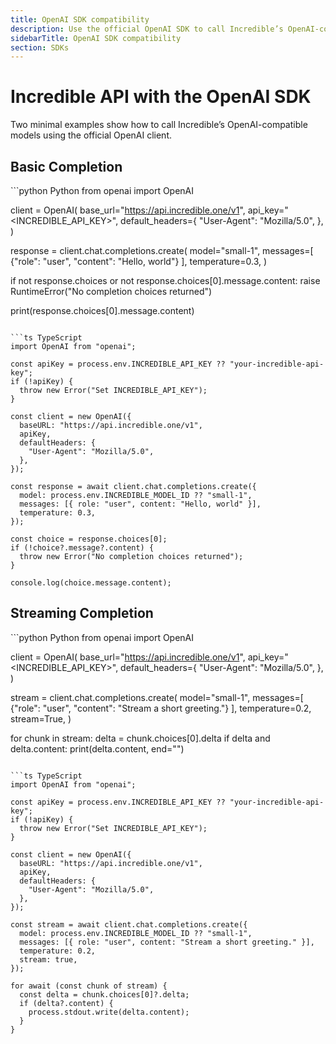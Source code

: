 ```yaml
---
title: OpenAI SDK compatibility
description: Use the official OpenAI SDK to call Incredible’s OpenAI-compatible models.
sidebarTitle: OpenAI SDK compatibility
section: SDKs
---
```


# Incredible API with the OpenAI SDK

Two minimal examples show how to call Incredible’s OpenAI-compatible models using the official OpenAI client.

## Basic Completion

<CodeGroup>
  ```python Python
from openai import OpenAI

client = OpenAI(
    base_url="https://api.incredible.one/v1",
    api_key="<INCREDIBLE_API_KEY>",
    default_headers={
        "User-Agent": "Mozilla/5.0",
    },
)

response = client.chat.completions.create(
    model="small-1",
    messages=[
        {"role": "user", "content": "Hello, world"}
    ],
    temperature=0.3,
)

if not response.choices or not response.choices[0].message.content:
    raise RuntimeError("No completion choices returned")

print(response.choices[0].message.content)


````

```ts TypeScript
import OpenAI from "openai";

const apiKey = process.env.INCREDIBLE_API_KEY ?? "your-incredible-api-key";
if (!apiKey) {
  throw new Error("Set INCREDIBLE_API_KEY");
}

const client = new OpenAI({
  baseURL: "https://api.incredible.one/v1",
  apiKey,
  defaultHeaders: {
    "User-Agent": "Mozilla/5.0",
  },
});

const response = await client.chat.completions.create({
  model: process.env.INCREDIBLE_MODEL_ID ?? "small-1",
  messages: [{ role: "user", content: "Hello, world" }],
  temperature: 0.3,
});

const choice = response.choices[0];
if (!choice?.message?.content) {
  throw new Error("No completion choices returned");
}

console.log(choice.message.content);
````

</CodeGroup>

## Streaming Completion

<CodeGroup>
  ```python Python
from openai import OpenAI

client = OpenAI(
    base_url="https://api.incredible.one/v1",
    api_key="<INCREDIBLE_API_KEY>",
    default_headers={
        "User-Agent": "Mozilla/5.0",
    },
)

stream = client.chat.completions.create(
    model="small-1",
    messages=[
        {"role": "user", "content": "Stream a short greeting."}
    ],
    temperature=0.2,
    stream=True,
)

for chunk in stream:
    delta = chunk.choices[0].delta
    if delta and delta.content:
        print(delta.content, end="")

````

```ts TypeScript
import OpenAI from "openai";

const apiKey = process.env.INCREDIBLE_API_KEY ?? "your-incredible-api-key";
if (!apiKey) {
  throw new Error("Set INCREDIBLE_API_KEY");
}

const client = new OpenAI({
  baseURL: "https://api.incredible.one/v1",
  apiKey,
  defaultHeaders: {
    "User-Agent": "Mozilla/5.0",
  },
});

const stream = await client.chat.completions.create({
  model: process.env.INCREDIBLE_MODEL_ID ?? "small-1",
  messages: [{ role: "user", content: "Stream a short greeting." }],
  temperature: 0.2,
  stream: true,
});

for await (const chunk of stream) {
  const delta = chunk.choices[0]?.delta;
  if (delta?.content) {
    process.stdout.write(delta.content);
  }
}
````

</CodeGroup>
